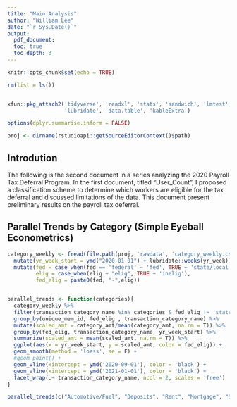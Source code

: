 ```yaml
---
title: "Main Analysis"
author: "William Lee"
date: "`r Sys.Date()`"
output: 
  pdf_document:
  toc: true
  toc_depth: 3
---
```


```r
knitr::opts_chunk$set(echo = TRUE)

rm(list = ls())


xfun::pkg_attach2('tidyverse', 'readxl', 'stats', 'sandwich', 'lmtest', 'ivreg', 'knitr', 
                  'lubridate', 'data.table', 'kableExtra')

options(dplyr.summarise.inform = FALSE)

proj <- dirname(rstudioapi::getSourceEditorContext()$path)

```

## Introdution

The following is the second document in a series analyzing the 2020 Payroll Tax Deferral Program. In the first document, titled "User_Count", I proposed a classification scheme to determine which workers are eligible for the tax deferral and discussed limitations of the data. This document present preliminary results on the payroll tax deferral.  

## Parallel Trends by Category (Simple Eyeball Econometrics)

```r

category_weekly <- fread(file.path(proj, 'rawdata', 'category_weekly.csv')) %>% 
  mutate(yr_week_start = ymd("2020-01-01") + lubridate::weeks(yr_week)) %>% 
  mutate(fed = case_when(fed == 'federal' ~ 'fed', TRUE ~ 'state/local'),
         elig = case_when(elig ~ "elig", TRUE ~ 'inelig'),
         fed_elig = paste0(fed, "-",elig))


parallel_trends <- function(categories){
  category_weekly %>% 
  filter(transaction_category_name %in% categories & fed_elig != 'state/local-inelig') %>% 
  group_by(unique_mem_id, fed_elig , transaction_category_name) %>% 
  mutate(scaled_amt = category_amt/mean(category_amt, na.rm = T)) %>% 
  group_by(fed_elig, transaction_category_name, yr_week_start) %>% 
  summarize(scaled_amt = mean(scaled_amt, na.rm = T)) %>% 
  ggplot(aes(x = yr_week_start, y = scaled_amt, color = fed_elig)) +
  geom_smooth(method = 'loess', se = F) +
  #geom_point() +
  geom_vline(xintercept = ymd('2020-09-01'), color = 'black') +
  geom_vline(xintercept = ymd('2021-01-01'), color = 'black') +
  facet_wrap(.~ transaction_category_name, ncol = 2, scales = 'free')
}

parallel_trends(c("Automotive/Fuel", "Deposits", "Rent", "Mortgage", "Salary/Regular Income"))


```


